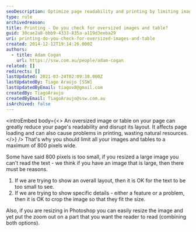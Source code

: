 ```yaml
---
seoDescription: Optimize page readability and printing by limiting images and tables to 800 pixels wide, ensuring a smooth user experience.
type: rule
archivedreason:
title: Printing - Do you check for oversized images and table?
guid: 30cae2a8-bbb9-4333-835a-a119d3eeba29
uri: printing-do-you-check-for-oversized-images-and-table
created: 2014-12-12T19:14:26.000Z
authors:
  - title: Adam Cogan
    url: https://ssw.com.au/people/adam-cogan
related: []
redirects: []
lastUpdated: 2021-03-24T02:09:38.000Z
lastUpdatedBy: Tiago Araújo [SSW]
lastUpdatedByEmail: tiagov8@gmail.com
createdBy: TiagoAraujo
createdByEmail: TiagoAraujo@ssw.com.au
isArchived: false
---
```


<introEmbed
  body={<>
An oversized image or table on your page can greatly reduce your page's readability and disrupt its layout. It affects page loading and can also cause problems in printing, wasting natural resources.
  </>}
/>
That's why you should limit all your images and tables to a maximum of 800 pixels wide.

Some have said 800 pixels is too small, if you resized a large image you can't read the text - we think if you have an image that is large, then there must be reasons.

1. If we are trying to show an overall layout, then it is OK for the text to be too small to see.
2. If we are trying to show specific details - either a feature or a problem, then it is OK to crop the image so that they fit the size.

Also, if you are resizing in Photoshop you can easily resize the image and yet put the zoom out on a part that you want the reader to read (combining both options).
